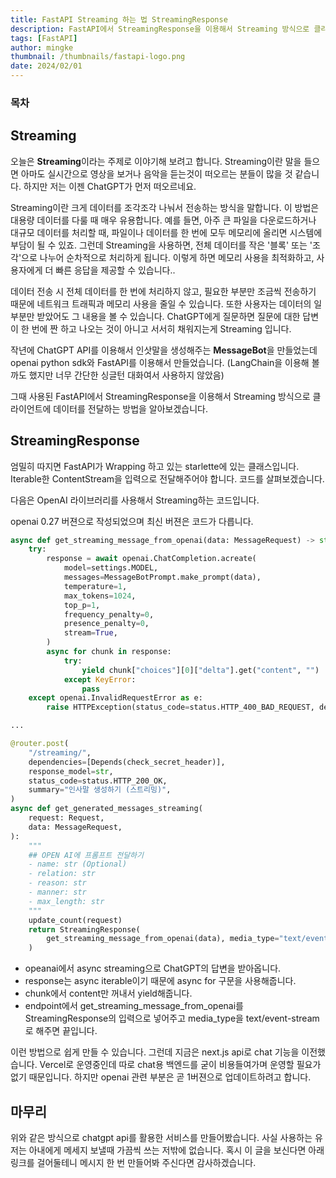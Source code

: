 ```yaml
---
title: FastAPI Streaming 하는 법 StreamingResponse
description: FastAPI에서 StreamingResponse을 이용해서 Streaming 방식으로 클라이언트에 데이터를 전달하는 방법을 알아보겠습니다.
tags: [FastAPI]
author: mingke
thumbnail: /thumbnails/fastapi-logo.png
date: 2024/02/01
---
```


### 목차

## Streaming

오늘은 **Streaming**이라는 주제로 이야기해 보려고 합니다. Streaming이란 말을 들으면 아마도 실시간으로 영상을 보거나 음악을 듣는것이 떠오르는 분들이 많을 것 같습니다. 하지만 저는 이젠 ChatGPT가 먼저 떠오르네요.

Streaming이란 크게 데이터를 조각조각 나눠서 전송하는 방식을 말합니다. 이 방법은 대용량 데이터를 다룰 때 매우 유용합니다. 예를 들면, 아주 큰 파일을 다운로드하거나 대규모 데이터를 처리할 때, 파일이나 데이터를 한 번에 모두 메모리에 올리면 시스템에 부담이 될 수 있죠. 그런데 Streaming을 사용하면, 전체 데이터를 작은 '블록' 또는 '조각'으로 나누어 순차적으로 처리하게 됩니다. 이렇게 하면 메모리 사용을 최적화하고, 사용자에게 더 빠른 응답을 제공할 수 있습니다..

데이터 전송 시 전체 데이터를 한 번에 처리하지 않고, 필요한 부분만 조금씩 전송하기 때문에 네트워크 트래픽과 메모리 사용을 줄일 수 있습니다. 또한 사용자는 데이터의 일부분만 받았어도 그 내용을 볼 수 있습니다. ChatGPT에게 질문하면 질문에 대한 답변이 한 번에 짠 하고 나오는 것이 아니고 서서히 채워지는게 Streaming 입니다.

작년에 ChatGPT API를 이용해서 인삿말을 생성해주는 **MessageBot**을 만들었는데 openai python sdk와 FastAPI를 이용해서 만들었습니다. (LangChain을 이용해 볼까도 했지만 너무 간단한 싱글턴 대화여서 사용하지 않았음)

그때 사용된 FastAPI에서 StreamingResponse을 이용해서 Streaming 방식으로 클라이언트에 데이터를 전달하는 방법을 알아보겠습니다.

## StreamingResponse

엄밀히 따지면 FastAPI가 Wrapping 하고 있는 starlette에 있는 클래스입니다. Iterable한 ContentStream을 입력으로 전달해주어야 합니다. 코드를 살펴보겠습니다.

다음은 OpenAI 라이브러리를 사용해서 Streaming하는 코드입니다.

openai 0.27 버젼으로 작성되었으며 최신 버젼은 코드가 다릅니다.

```python
async def get_streaming_message_from_openai(data: MessageRequest) -> str:
    try:
        response = await openai.ChatCompletion.acreate(
            model=settings.MODEL,
            messages=MessageBotPrompt.make_prompt(data),
            temperature=1,
            max_tokens=1024,
            top_p=1,
            frequency_penalty=0,
            presence_penalty=0,
            stream=True,
        )
        async for chunk in response:
            try:
                yield chunk["choices"][0]["delta"].get("content", "")
            except KeyError:
                pass
    except openai.InvalidRequestError as e:
        raise HTTPException(status_code=status.HTTP_400_BAD_REQUEST, detail=str(e))

...

@router.post(
    "/streaming/",
    dependencies=[Depends(check_secret_header)],
    response_model=str,
    status_code=status.HTTP_200_OK,
    summary="인사말 생성하기 (스트리밍)",
)
async def get_generated_messages_streaming(
    request: Request,
    data: MessageRequest,
):
    """
    ## OPEN AI에 프롬프트 전달하기
    - name: str (Optional)
    - relation: str
    - reason: str
    - manner: str
    - max_length: str
    """
    update_count(request)
    return StreamingResponse(
        get_streaming_message_from_openai(data), media_type="text/event-stream"
    )
```

- opeanai에서 async streaming으로 ChatGPT의 답변을 받아옵니다.
- response는 async iterable이기 때문에 async for 구문을 사용해줍니다.
- chunk에서 content만 꺼내서 yield해줍니다.
- endpoint에서 get_streaming_message_from_openai를 StreamingResponse의 입력으로 넣어주고 media_type을 text/event-stream로 해주면 끝입니다.

이런 방법으로 쉽게 만들 수 있습니다. 그런데 지금은 next.js api로 chat 기능을 이전했습니다. Vercel로 운영중인데 따로 chat용 백엔드를 굳이 비용들여가며 운영할 필요가 없기 때문입니다. 하지만 openai 관련 부분은 곧 1버젼으로 업데이트하려고 합니다.

## 마무리

위와 같은 방식으로 chatgpt api를 활용한 서비스를 만들어봤습니다. 사실 사용하는 유저는 아내에게 메세지 보낼때 가끔씩 쓰는 저밖에 없습니다. 혹시 이 글을 보신다면 아래 링크를 걸어둘테니 메시지 한 번 만들어봐 주신다면 감사하겠습니다.

<Link url="https://github.com/c2-house/openai-apis" />

<Link url="https://messagebot.chaechae.life/chat" />
